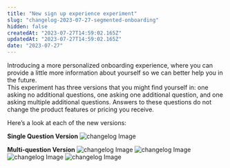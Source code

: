 ```yaml
---
title: "New sign up experience experiment"
slug: "changelog-2023-07-27-segmented-onboarding"
hidden: false
createdAt: "2023-07-27T14:59:02.165Z"
updatedAt: "2023-07-27T14:59:02.165Z"
date: "2023-07-27"
---
```

Introducing a more personalized onboarding experience, where you can provide a little more information about yourself so we can better help you in the future.  
This experiment has three versions that you might find yourself in: one asking no additional questions, one asking one additional question, and one asking multiple additional questions. 
Answers to these questions do not change the product features or pricing you receive. 

Here’s a look at each of the new versions:

**Single Question Version**
![changelog Image](/changelog-segmented-onboarding-1.png)

**Multi-question Version**
![changelog Image](/changelog/changelog-segmented-onboarding-1.png)
![changelog Image](/changelog/changelog-segmented-onboarding-2.png)
![changelog Image](/changelog/changelog-segmented-onboarding-3.png)
![changelog Image](/changelog/changelog-segmented-onboarding-2.png)

